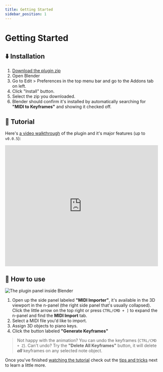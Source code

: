 ```yaml
---
title: Getting Started
sidebar_position: 1
---
```


# Getting Started

## ⬇️ Installation

1. [Download the plugin zip](https://github.com/whoisryosuke/blender-midi-keyframes/releases/download/latest/midi-to-keyframes-v0.0.6.zip)
1. Open Blender
1. Go to Edit > Preferences in the top menu bar and go to the Addons tab on left.
1. Click "Install" button.
1. Select the zip you downloaded.
1. Blender should confirm it's installed by automatically searching for **"MIDI to Keyframes"** and showing it checked off.

## 🎥 Tutorial

Here's [a video walkthrough](https://www.youtube.com/watch?v=E4wfblQWhtY) of the plugin and it's major features (up to `v0.0.5`):

<iframe
  width="100%"
  height="400"
  src="https://www.youtube.com/embed/E4wfblQWhtY"
  title="Making piano animations with my MIDI to Keyframes addon for Blender"
  frameborder="0"
  allow="accelerometer; autoplay; clipboard-write; encrypted-media; gyroscope; picture-in-picture; web-share"
  referrerpolicy="strict-origin-when-cross-origin"
  allowfullscreen
></iframe>

## 🔰 How to use

![The plugin panel inside Blender](/screenshots/plugin-panel.jpg)

1. Open up the side panel labeled **"MIDI Importer"**, it's available in the 3D viewport in the n-panel (the right side panel that's usually collapsed). Click the little arrow on the top right or press `CTRL/CMD + ]` to expand the n-panel and find the **MIDI Import** tab.
1. Select a MIDI file you'd like to import.
1. Assign 3D objects to piano keys.
1. Click the button labeled **"Generate Keyframes"**

> Not happy with the animation? You can undo the keyframes (`CTRL/CMD + Z`). Can't undo? Try the **"Delete All Keyframes"** button, it will delete **_all_** keyframes on any selected note object.

Once you've finished [watching the tutorial](https://www.youtube.com/watch?v=E4wfblQWhtY) check out the [tips and tricks](/tips.mdx) next to learn a little more.
